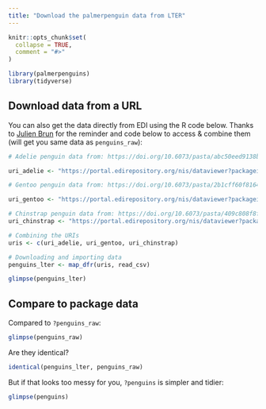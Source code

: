 ```yaml
---
title: "Download the palmerpenguin data from LTER"
---
```


```r
knitr::opts_chunk$set(
  collapse = TRUE,
  comment = "#>"
)
```

```r
library(palmerpenguins)
library(tidyverse)
```

## Download data from a URL

You can also get the data directly from EDI using the R code below. Thanks to [Julien Brun](http://brunj7.github.io/about/ ) for the reminder and code below to access & combine them (will get you same data as `penguins_raw`):  

```r
# Adelie penguin data from: https://doi.org/10.6073/pasta/abc50eed9138b75f54eaada0841b9b86

uri_adelie <- "https://portal.edirepository.org/nis/dataviewer?packageid=knb-lter-pal.219.3&entityid=002f3893385f710df69eeebe893144ff"

# Gentoo penguin data from: https://doi.org/10.6073/pasta/2b1cff60f81640f182433d23e68541ce

uri_gentoo <- "https://portal.edirepository.org/nis/dataviewer?packageid=knb-lter-pal.220.3&entityid=e03b43c924f226486f2f0ab6709d2381"

# Chinstrap penguin data from: https://doi.org/10.6073/pasta/409c808f8fc9899d02401bdb04580af7
uri_chinstrap <- "https://portal.edirepository.org/nis/dataviewer?packageid=knb-lter-pal.221.2&entityid=fe853aa8f7a59aa84cdd3197619ef462"

# Combining the URIs
uris <- c(uri_adelie, uri_gentoo, uri_chinstrap)

# Downloading and importing data
penguins_lter <- map_dfr(uris, read_csv)
```

```r
glimpse(penguins_lter)
```

## Compare to package data

Compared to `?penguins_raw`:

```r
glimpse(penguins_raw)
```

Are they identical?

```r
identical(penguins_lter, penguins_raw)
```

But if that looks too messy for you, `?penguins` is simpler and tidier:

```r
glimpse(penguins)
```
